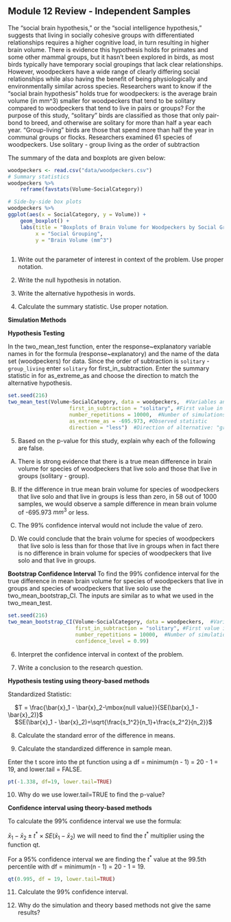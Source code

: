 ## Module 12 Review - Independent Samples

The “social brain hypothesis,” or the “social intelligence hypothesis,” suggests that living in socially cohesive groups with differentiated relationships requires a higher cognitive load, in turn resulting in higher brain volume. There is evidence this hypothesis holds for primates and some other mammal groups, but it hasn’t been explored in birds, as most birds typically have temporary social groupings that lack clear relationships. However, woodpeckers have a wide range of clearly differing social relationships while also having the benefit of being physiologically and environmentally similar across species. Researchers want to know if the “social brain hypothesis” holds true for woodpeckers: is the average brain volume (in mm^3) smaller for woodpeckers that tend to be solitary compared to woodpeckers that tend to live in pairs or groups? For the purpose of this study, “solitary” birds are classified as those that only pair-bond to breed, and otherwise are solitary for more than half a year each year. “Group-living” birds are those that spend more than half the year in communal groups or flocks. Researchers examined 61 species of woodpeckers.  Use solitary - group living as the order of subtraction

The summary of the data and boxplots are given below:

```r
woodpeckers <- read.csv("data/woodpeckers.csv")
# Summary statistics
woodpeckers %>% 
    reframe(favstats(Volume~SocialCategory))
```

```r
# Side-by-side box plots
woodpeckers %>%
ggplot(aes(x = SocialCategory, y = Volume)) +
    geom_boxplot() + 
    labs(title = "Boxplots of Brain Volume for Woodpeckers by Social Grouping",
         x = "Social Grouping", 
         y = "Brain Volume (mm^3") 
  
```

1. Write out the parameter of interest in context of the problem.  Use proper notation.

\vspace{0.5in}

2.  Write the null hypothesis in notation.

\vspace{0.5in}

3. Write the alternative hypothesis in words.

\vspace{0.5in}

4.  Calculate the summary statistic.  Use proper notation.

\vspace{0.5in}

**Simulation Methods**

**Hypothesis Testing**

In the two_mean_test function, enter the response~explanatory variable names in for the formula (response~explanatory) and the name of the data set (woodpeckers) for data.  Since the order of subtraction is `solitary` - `group_living` enter `solitary` for first_in_subtraction.  Enter the summary statistic in for as_extreme_as and choose the direction to match the alternative hypothesis.

```r
set.seed(216)
two_mean_test(Volume~SocialCategory, data = woodpeckers,  #Variables and data
                    first_in_subtraction = "solitary", #First value in order of subtraction
                    number_repetitions = 10000,  #Number of simulations
                    as_extreme_as = -695.973, #Observed statistic
                    direction = "less")  #Direction of alternative: "greater", "less", or "two-sided"
```

5.  Based on the p-value for this study, explain why each of the following are false.

A.	There is strong evidence that there is a true mean difference in brain volume for species of woodpeckers that live solo and those that live in groups (solitary - group).

\vspace{0.5in}

B.	If the difference in true mean brain volume for species of woodpeckers that live solo and  that live in groups is less than zero, in 58 out of 1000 samples, we would observe a sample difference in mean brain volume of -695.973 $mm^3$ or less.

\vspace{0.5in}

C.	The 99% confidence interval would not include the value of zero.

\vspace{0.5in}

D.	We could conclude that the brain volume for species of woodpeckers that live solo is less than for those that live in groups when in fact there is no difference in brain volume for species of woodpeckers that live solo and that live in groups.

\vspace{0.5in}

**Bootstrap Confidence Interval**
To find the 99% confidence interval for the true difference in mean brain volume for species of woodpeckers that live in groups and species of woodpeckers that live solo use the two_mean_bootstrap_CI.  The inputs are similar as to what we used in the two_mean_test.

```r
set.seed(216)
two_mean_bootstrap_CI(Volume~SocialCategory, data = woodpeckers,  #Variables and data
                      first_in_subtraction = "solitary", #First value in order of subtraction
                      number_repetitions = 10000,  #Number of simulations
                      confidence_level = 0.99)
```

6. Interpret the confidence interval in context of the problem.

\vspace{0.5in}

7.  Write a conclusion to the research question.

\vspace{0.5in}

\newpage

**Hypothesis testing using theory-based methods**

Standardized Statistic:

|     $T = \frac{\bar{x}_1 - \bar{x}_2-\mbox{null value}}{SE(\bar{x}_1 - \bar{x}_2)}$

|     $SE(\bar{x}_1 - \bar{x}_2)=\sqrt{\frac{s_1^2}{n_1}+\frac{s_2^2}{n_2}}$

8.  Calculate the standard error of the difference in means.

\vspace{0.5in}

9.  Calculate the standardized difference in sample mean.

\vspace{0.5in}

Enter the t score into the pt function using a df = minimum(n - 1) = 20 - 1 = 19, and lower.tail = FALSE.  

```r
pt(-1.338, df=19, lower.tail=TRUE)
```

10.  Why do we use lower.tail=TRUE to find the p-value?
\vspace{0.5in}

**Confidence interval using theory-based methods**

To calculate the 99% confidence interval we use the formula:

$\bar{x}_1- \bar{x}_2\pm t^* \times SE(\bar{x}_1- \bar{x}_2)$ we will need to find the $t^*$ multiplier using the function qt.  

For a 95% confidence interval we are finding the $t^*$ value at the 99.5th percentile with df = minimum(n - 1) = 20 - 1 = 19.

```r
qt(0.995, df = 19, lower.tail=TRUE)
```

11.  Calculate the 99% confidence interval.

\vspace{0.5in}

12. Why do the simulation and theory based methods not give the same results?

\vspace{0.5in}


\newpage

